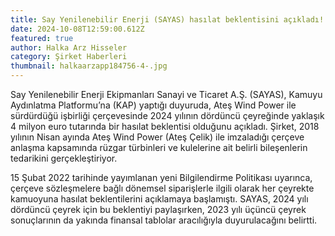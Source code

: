 ```yaml
---
title: Say Yenilenebilir Enerji (SAYAS) hasılat beklentisini açıkladı!
date: 2024-10-08T12:59:00.612Z
featured: true
author: Halka Arz Hisseler
category: Şirket Haberleri
thumbnail: halkaarzapp184756-4-.jpg
---
```

Say Yenilenebilir Enerji Ekipmanları Sanayi ve Ticaret A.Ş. (SAYAS), Kamuyu Aydınlatma Platformu’na (KAP) yaptığı duyuruda, Ateş Wind Power ile sürdürdüğü işbirliği çerçevesinde 2024 yılının dördüncü çeyreğinde yaklaşık 4 milyon euro tutarında bir hasılat beklentisi olduğunu açıkladı. Şirket, 2018 yılının Nisan ayında Ateş Wind Power (Ateş Çelik) ile imzaladığı çerçeve anlaşma kapsamında rüzgar türbinleri ve kulelerine ait belirli bileşenlerin tedarikini gerçekleştiriyor. 

15 Şubat 2022 tarihinde yayımlanan yeni Bilgilendirme Politikası uyarınca, çerçeve sözleşmelere bağlı dönemsel siparişlerle ilgili olarak her çeyrekte kamuoyuna hasılat beklentilerini açıklamaya başlamıştı. SAYAS, 2024 yılı dördüncü çeyrek için bu beklentiyi paylaşırken, 2023 yılı üçüncü çeyrek sonuçlarının da yakında finansal tablolar aracılığıyla duyurulacağını belirtti.